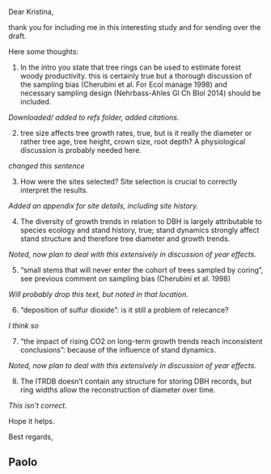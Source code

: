 Dear Kristina,


thank you for including me in this interesting study and for sending over the draft.

Here some thoughts:

1) In the intro you state that tree rings can be used to estimate forest woody productivity. this is certainly true but a thorough discussion of the sampling bias (Cherubini et al. For Ecol manage 1998) and necessary sampling design (Nehrbass-Ahles Gl Ch BIol 2014) should be included.

*Downloaded/ added to refs folder, added citations.*

2) tree size affects tree growth rates, true, but is it really the diameter or rather tree age, tree height, crown size, root depth? A physiological discussion is probably needed here.

*changed this sentence*

3) How were the sites selected? Site selection is crucial to correctly interpret the results.

*Added an appendix for site details, including site history.*

4) The diversity of growth trends in relation to DBH is largely attributable to species ecology and stand history, true; stand dynamics strongly affect stand structure and therefore tree diameter and growth trends.

*Noted, now plan to deal with this extensively in discussion of year effects.*

5) “small stems that will never enter the cohort of trees sampled by coring”, see previous comment on sampling bias (Cherubini et al. 1998)

*Will probably drop this text, but noted in that location.*

6) “deposition of sulfur dioxide”: is it still a problem of relecance?

*I think so*

7) “the impact of rising CO2 on long-term growth trends reach inconsistent conclusions”: because of the influence of stand dynamics.

*Noted, now plan to deal with this extensively in discussion of year effects.*

8) The ITRDB doesn’t contain any structure for storing DBH records, but ring widths allow the reconstruction of diameter over time.

*This isn't correct.*

Hope it helps.

Best regards,

Paolo
--
